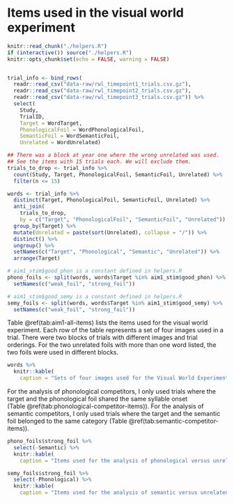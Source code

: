 Items used in the visual world experiment {#vw-experiment-items}
========================================================================

```r
knitr::read_chunk("./helpers.R")
if (interactive()) source("./helpers.R")
knitr::opts_chunk$set(echo = FALSE, warning = FALSE)
```

```r
```

```r
trial_info <- bind_rows(
  readr::read_csv("data-raw/rwl_timepoint1_trials.csv.gz"),
  readr::read_csv("data-raw/rwl_timepoint2_trials.csv.gz"),
  readr::read_csv("data-raw/rwl_timepoint3_trials.csv.gz")) %>%
  select(
    Study,
    TrialID,
    Target = WordTarget,
    PhonologicalFoil = WordPhonologicalFoil,
    SemanticFoil = WordSemanticFoil,
    Unrelated = WordUnrelated)

## There was a block at year one where the wrong unrelated was used.
## See the items with 15 trials each. We will exclude them.
trials_to_drop <- trial_info %>%
  count(Study, Target, PhonologicalFoil, SemanticFoil, Unrelated) %>%
  filter(n <= 15)

words <- trial_info %>%
  distinct(Target, PhonologicalFoil, SemanticFoil, Unrelated) %>%
  anti_join(
    trials_to_drop,
    by = c("Target", "PhonologicalFoil", "SemanticFoil", "Unrelated")) %>% 
  group_by(Target) %>% 
  mutate(Unrelated = paste(sort(Unrelated), collapse = "/")) %>% 
  distinct() %>% 
  ungroup() %>% 
  setNames(c("Target", "Phonological", "Semantic", "Unrelated")) %>% 
  arrange(Target)

# aim1_stim$good_phon is a constant defined in helpers.R
phono_foils <- split(words, words$Target %in% aim1_stim$good_phon) %>%
  setNames(c("weak_foil", "strong_foil"))

# aim1_stim$good_semy is a constant defined in helpers.R
semy_foils <- split(words, words$Target %in% aim1_stim$good_semy) %>%
  setNames(c("weak_foil", "strong_foil"))
```

Table \@ref(tab:aim1-all-items) lists the items used for the visual world
experiment. Each row of the table represents a set of four images used
in a trial. There were two blocks of trials with different images and
trial orderings. For the two unrelated foils with more than one word
listed, the two foils were used in different blocks.

```r
words %>% 
  knitr::kable(
    caption = "Sets of four images used for the Visual World Experiment.")
```
 
For the analysis of phonological competitors, I only used trials where
the target and the phonological foil shared the same syllable onset
(Table \@ref(tab:phonological-competitor-items)). For the analysis of
semantic competitors, I only used trials where the target and the
semantic foil belonged to the same category 
(Table \@ref(tab:semantic-competitor-items)).

```r
phono_foils$strong_foil %>%
  select(-Semantic) %>% 
  knitr::kable(
    caption = "Items used for the analysis of phonological versus unrelated competitors.")
```

```r
semy_foils$strong_foil %>%
  select(-Phonological) %>% 
  knitr::kable(
    caption = "Items used for the analysis of semantic versus unrelated competitors.")
```

